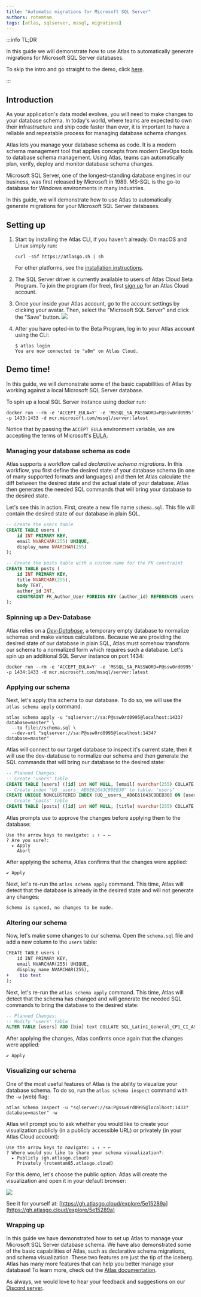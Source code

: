 ```yaml
---
title: "Automatic migrations for Microsoft SQL Server"
authors: rotemtam
tags: [atlas, sqlserver, mssql, migrations]
---
```


:::info TL;DR

In this guide we will demonstrate how to use Atlas to automatically generate migrations
for Microsoft SQL Server databases.

To skip the intro and go straight to the demo, click [here](#demo).

:::

## Introduction

As your application's data model evolves, you will need to make changes to your database schema.
In today's world, where teams are expected to own their infrastructure and ship code faster than ever,
it is important to have a reliable and repeatable process for managing database schema changes.

Atlas lets you manage your database schema as code. It is a modern schema management tool that applies
concepts from modern DevOps tools to database schema management. Using Atlas, teams can automatically
plan, verify, deploy and monitor database schema changes.

Microsoft SQL Server, one of the longest-standing database engines in our business, was
first released by Microsoft in 1989. MS-SQL is the go-to database for Windows environments in many industries.

In this guide, we will demonstrate how to use Atlas to automatically generate migrations for your
Microsoft SQL Server databases.

## Setting up

1. Start by installing the Atlas CLI, if you haven't already. On macOS and Linux simply run:

    ```shell
    curl -sSf https://atlasgo.sh | sh
    ```

    For other platforms, see the [installation instructions](https://atlasgo.io/getting-started#installation).

2. The SQL Server driver is currently available to users of Atlas Cloud Beta Program. To join the program (for free),
   first [sign up](https://auth.atlasgo.cloud/signup) for an Atlas Cloud account.

3. Once your inside your Atlas account, go to the account settings by clicking your avatar. Then, select the  "Microsoft SQL Server" and click the "Save"
   button.
   ![](https://atlasgo.io/uploads/cloud/beta-driver.png)

4. After you have opted-in to the Beta Program, log in to your Atlas account using the CLI:

    ```shell
    $ atlas login
    You are now connected to "a8m" on Atlas Cloud.
    ```

## Demo time!

In this guide, we will demonstrate some of the basic capabilities of Atlas by working against a
local Microsoft SQL Server database.

To spin up a local SQL Server instance using docker run:

```
docker run --rm -e 'ACCEPT_EULA=Y' -e 'MSSQL_SA_PASSWORD=P@ssw0rd0995' -p 1433:1433 -d mcr.microsoft.com/mssql/server:latest
```

Notice that by passing the `ACCEPT_EULA` environment variable, we are accepting the terms of Microsoft's
[EULA](https://go.microsoft.com/fwlink/?linkid=857698).

### Managing your database schema as code

Atlas supports a workflow called _declarative schema migrations_. In this workflow, you first define
the desired state of your database schema (in one of many supported formats and languages) and then
let Atlas calculate the diff between the desired state and the actual state of your database. Atlas
then generates the needed SQL commands that will bring your database to the desired state.

Let's see this in action. First, create a new file name `schema.sql`. This file will contain the desired
state of our database in plain SQL.

```sql title="schema.sql"
-- Create the users table
CREATE TABLE users (
    id INT PRIMARY KEY,
    email NVARCHAR(255) UNIQUE,
    display_name NVARCHAR(255)
);

-- Create the posts table with a custom name for the FK constraint
CREATE TABLE posts (
    id INT PRIMARY KEY,
    title NVARCHAR(255),
    body TEXT,
    author_id INT,
    CONSTRAINT FK_Author_User FOREIGN KEY (author_id) REFERENCES users(id)
);
```

### Spinning up a Dev-Database

Atlas relies on a [_Dev-Database_](/concepts/dev-database), a temporary empty database to normalize schemas and make various
calculations.  Because we are providing the desired state of our database in plain SQL, Atlas must somehow transform
our schema to a normalized form which requires such a database. Let's spin up an additional SQL Server instance
on port 1434:

```
docker run --rm -e 'ACCEPT_EULA=Y' -e 'MSSQL_SA_PASSWORD=P@ssw0rd0995' -p 1434:1433 -d mcr.microsoft.com/mssql/server:latest
```

### Applying our schema

Next, let's apply this schema to our database. To do so, we will use the `atlas schema apply` command.

```shell
atlas schema apply -u "sqlserver://sa:P@ssw0rd0995@localhost:1433?database=master" \
  --to file://schema.sql \
  --dev-url "sqlserver://sa:P@ssw0rd0995@localhost:1434?database=master"
```
Atlas will connect to our target database to inspect it's current state, then it will use the dev-database to
normalize our schema and then generate the SQL commands that will bring our database to the desired state:
```sql
-- Planned Changes:
-- Create "users" table
CREATE TABLE [users] ([id] int NOT NULL, [email] nvarchar(255) COLLATE SQL_Latin1_General_CP1_CI_AS NULL, [display_name] nvarchar(255) COLLATE SQL_Latin1_General_CP1_CI_AS NULL, CONSTRAINT [PK_users] PRIMARY KEY CLUSTERED ([id] ASC));
-- Create index "UQ__users__AB6E61643C9DEB30" to table: "users"
CREATE UNIQUE NONCLUSTERED INDEX [UQ__users__AB6E61643C9DEB30] ON [users] ([email] ASC);
-- Create "posts" table
CREATE TABLE [posts] ([id] int NOT NULL, [title] nvarchar(255) COLLATE SQL_Latin1_General_CP1_CI_AS NULL, [body] text COLLATE SQL_Latin1_General_CP1_CI_AS NULL, [author_id] int NULL, CONSTRAINT [PK_posts] PRIMARY KEY CLUSTERED ([id] ASC), CONSTRAINT [post_author_fk] FOREIGN KEY ([author_id]) REFERENCES [users] ([id]) ON UPDATE NO ACTION ON DELETE NO ACTION);
```
Atlas prompts use to approve the changes before applying them to the database:
```
Use the arrow keys to navigate: ↓ ↑ → ←
? Are you sure?:
  ▸ Apply
    Abort
```
After applying the schema, Atlas confirms that the changes were applied:
```
✔ Apply
```

Next, let's re-run the `atlas schema apply` command. This time, Atlas will detect that the database is
already in the desired state and will not generate any changes:
```
Schema is synced, no changes to be made.
```

### Altering our schema

Now, let's make some changes to our schema. Open the `schema.sql` file and add a new column to the `users` table:

```diff title="schema.sql"
CREATE TABLE users (
    id INT PRIMARY KEY,
    email NVARCHAR(255) UNIQUE,
    display_name NVARCHAR(255),
+    bio text
);
```

Next, let's re-run the `atlas schema apply` command. This time, Atlas will detect that the schema has changed
and will generate the needed SQL commands to bring the database to the desired state:

```sql
-- Planned Changes:
-- Modify "users" table
ALTER TABLE [users] ADD [bio] text COLLATE SQL_Latin1_General_CP1_CI_AS NULL;
```

After applying the changes, Atlas confirms once again that the changes were applied:

```
✔ Apply
```

### Visualizing our schema

One of the most useful features of Atlas is the ability to visualize your database schema. To do so, run the
`atlas schema inspect` command with the `-w` (web) flag:

```shell
atlas schema inspect -u "sqlserver://sa:P@ssw0rd0995@localhost:1433?database=master" -w
```

Atlas will prompt you to ask whether you would like to create your visualization publicly (in a publicly
accessible URL) or privately (in your Atlas Cloud account):

```
Use the arrow keys to navigate: ↓ ↑ → ←
? Where would you like to share your schema visualization?:
  ▸ Publicly (gh.atlasgo.cloud)
    Privately (rotemtam85.atlasgo.cloud)
```

For this demo, let's choose the public option. Atlas will create the visualization and open it in your
default browser:

![](https:/atlasgo.io/uploads/blog/sqlserver/mssql-viz.png)

See it for yourself at: [https://gh.atlasgo.cloud/explore/5e15289a](https://gh.atlasgo.cloud/explore/5e15289a)

### Wrapping up

In this guide we have demonstrated how to set up Atlas to manage your Microsoft SQL Server database schema.
We have also demonstrated some of the basic capabilities of Atlas, such as declarative schema migrations, and
schema visualization.  These two features are just the tip of the iceberg. Atlas has many more features that
can help you better manage your database! To learn more, check out the [Atlas documentation](https://atlasgo.io/getting-started).

As always, we would love to hear your feedback and suggestions on our [Discord server](https://discord.gg/zZ6sWVg6NT).
